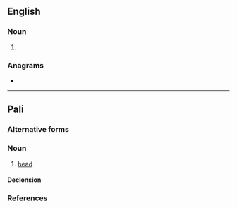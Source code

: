 {{also|ŝiras}}
==English==

===Noun===
{{head|en|noun plural form}}

# {{plural of|sira|lang=en}}

===Anagrams===
* {{anagrams|en|Arsis|Sarsi|arsis|saris}}

----

==Pali==

===Alternative forms===
{{pi-alt}}

===Noun===
{{pi-noun|m-n}}

# [[head]]

====Declension====
{{pi-decl-noun|g=n}}

===References===
{{R:pi:PTS|sira}}